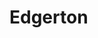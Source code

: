 
# Edgerton
<ProjectDetails
  region="Crownlands"
  house="House Edgerton"
  type="Keep"
  status="Completed"
  warp="/warp edgerton"
  projectLead="7JG7"
  dateStarted="2017-06-18T07:00:00+00:00"
  dateCompleted="2017-06-18T07:00:00+00:00"
/>
